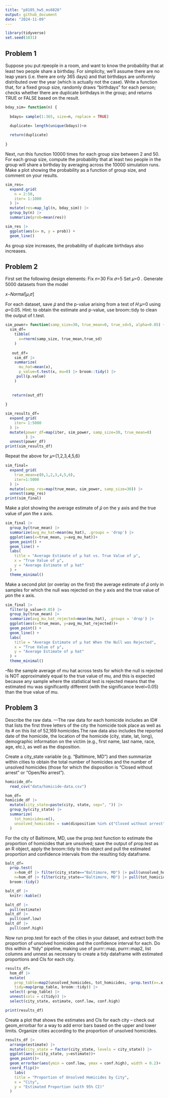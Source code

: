 ```yaml
---
title: "p8105_hw5_ms6826"
output: github_document
date: "2024-11-09"
---
```


```r
library(tidyverse)
set.seed(1031)
```


## Problem 1
Suppose you put 𝑛people in a room, and want to know the probability that at least two people share a birthday. For simplicity, we’ll assume there are no leap years (i.e. there are only 365 days) and that birthdays are uniformly distributed over the year (which is actually not the case).
Write a function that, for a fixed group size, randomly draws “birthdays” for each person; checks whether there are duplicate birthdays in the group; and returns TRUE or FALSE based on the result.

```r
bday_sim= function(n) {
  
  bdays= sample(1:365, size=n, replace = TRUE)

  duplicate= length(unique(bdays))<n
  
  return(duplicate)
  
}
```

Next, run this function 10000 times for each group size between 2 and 50. For each group size, compute the probability that at least two people in the group will share a birthday by averaging across the 10000 simulation runs. Make a plot showing the probability as a function of group size, and comment on your results.
```r
sim_res=
  expand.grid(
    n = 2:50,
    iter= 1:1000
  ) |> 
  mutate(res=map_lgl(n, bday_sim)) |> 
  group_by(n) |> 
  summarize(prob=mean(res))

sim_res |> 
  ggplot(aes(x= n, y = prob)) +
  geom_line()
```
As group size increases, the probability of duplicate birthdays also increases.

## Problem 2

First set the following design elements:
Fix 𝑛=30
Fix 𝜎=5
Set 𝜇=0
. Generate 5000 datasets from the model

𝑥∼𝑁𝑜𝑟𝑚𝑎𝑙[𝜇,𝜎]

For each dataset, save 𝜇̂  and the p-value arising from a test of 𝐻:𝜇=0
 using 𝛼=0.05. Hint: to obtain the estimate and p-value, use broom::tidy to clean the output of t.test.

```r
sim_power= function(samp_size=30, true_mean=0, true_sd=5, alpha=0.05) {
  sim_df=
    tibble(
      x=rnorm(samp_size, true_mean,true_sd)
    )
  
   out_df=
    sim_df |> 
    summarize(
      mu_hat=mean(x),
      p_value=t.test(x, mu=0) |> broom::tidy() |> 
     pull(p.value)
    ) 
    
    
   return(out_df)
  
}

sim_results_df=
  expand_grid(
    iter= 1:5000
  ) |> 
  mutate(power_df=map(iter, sim_power, samp_size=30, true_mean=0)
         ) |> 
  unnest(power_df)
print(sim_results_df)
```
Repeat the above for 𝜇={1,2,3,4,5,6}
```r
sim_final=
  expand_grid(
    true_mean=c(0,1,2,3,4,5,6),
    iter=1:5000
  ) |> 
  mutate(samp_res=map(true_mean, sim_power, samp_size=30)) |> 
  unnest(samp_res)
print(sim_final)
```

Make a plot showing the average estimate of 𝜇̂ on the y axis and the true value of  𝜇on the x axis. 
```r
sim_final |> 
  group_by(true_mean) |> 
  summarize(avg_mu_hat=mean(mu_hat), .groups = 'drop') |> 
  ggplot(aes(x=true_mean, y=avg_mu_hat))+
  geom_point() +
  geom_line() +
  labs(
    title = "Average Estimate of μ hat vs. True Value of μ",
    x = "True Value of μ",
    y = "Average Estimate of μ hat"
  ) +
  theme_minimal()
```

Make a second plot (or overlay on the first) the average estimate of 𝜇̂ only in samples for which the null was rejected on the y axis and the true value of 𝜇on the x axis. 

```r
sim_final |> 
  filter(p_value<0.05) |> 
  group_by(true_mean) |> 
  summarize(avg_mu_hat_rejected=mean(mu_hat), .groups = 'drop') |> 
  ggplot(aes(x=true_mean, y=avg_mu_hat_rejected))+
  geom_point() +
  geom_line() +
  labs(
    title = "Average Estimate of μ hat When the Null was Rejected",
    x = "True Value of μ",
    y = "Average Estimate of μ hat"
  ) +
  theme_minimal()

```
--No the sample average of mu hat across tests for which the null is rejected is NOT approximately equal to the true value of mu, and this is expected because any sample where the statistical test is  rejected means that the estimated mu was significantly different (with the significance level=0.05) than the true value of mu.

## Problem 3


Describe the raw data.
---The raw data for each homicide includes an ID# that lists the first three letters of the city the homicide took place as well as its # on this list of 52,169 homicides.The raw data also includes the reported date of the homicide, the location of the homicide (city, state, lat, long), demographic information on the victim (e.g., first name, last name, race, age, etc.), as well as the disposition.

Create a city_state variable (e.g. “Baltimore, MD”) and then summarize within cities to obtain the total number of homicides and the number of unsolved homicides (those for which the disposition is “Closed without arrest” or “Open/No arrest”).
```r
homicide_df=
  read_csv("data/homicide-data.csv") 

hom_df=
homicide_df |> 
  mutate(city_state=paste(city, state, sep=", ")) |> 
  group_by(city_state) |> 
  summarize(
    tot_homicides=n(),
    unsolved_homicides = sum(disposition %in% c("Closed without arrest", "Open/No arrest"))
  )
```


For the city of Baltimore, MD, use the prop.test function to estimate the proportion of homicides that are unsolved; save the output of prop.test as an R object, apply the broom::tidy to this object and pull the estimated proportion and confidence intervals from the resulting tidy dataframe.

```r
balt_df=
  prop.test(
    x=hom_df |> filter(city_state=="Baltimore, MD") |> pull(unsolved_homicides), 
    n=hom_df |> filter(city_state=="Baltimore, MD") |> pull(tot_homicides)) |> 
  broom::tidy()

balt_df |> 
  knitr::kable() 

balt_df |> 
  pull(estimate) 
balt_df |> 
  pull(conf.low)
balt_df |> 
  pull(conf.high)
```

Now run prop.test for each of the cities in your dataset, and extract both the proportion of unsolved homicides and the confidence interval for each. Do this within a “tidy” pipeline, making use of purrr::map, purrr::map2, list columns and unnest as necessary to create a tidy dataframe with estimated proportions and CIs for each city.

```r
results_df=
  hom_df |> 
  mutate(
    prop_table=map2(unsolved_homicides, tot_homicides, ~prop.test(x=.x, n=.y)),
    tidy=map(prop_table, broom::tidy)) |> 
  select(-prop_table) |> 
  unnest(cols = c(tidy)) |> 
  select(city_state, estimate, conf.low, conf.high) 

print(results_df)

```


Create a plot that shows the estimates and CIs for each city – check out geom_errorbar for a way to add error bars based on the upper and lower limits. Organize cities according to the proportion of unsolved homicides.
```r
results_df |> 
  arrange(estimate) |> 
  mutate(city_state = factor(city_state, levels = city_state)) |> 
  ggplot(aes(x=city_state, y=estimate))+
  geom_point()+
  geom_errorbar(aes(ymin = conf.low, ymax = conf.high), width = 0.2)+
  coord_flip()+
    labs(
    title = "Proportion of Unsolved Homicides by City",
    x = "City",
    y = "Estimated Proportion (with 95% CI)"
  )

```


